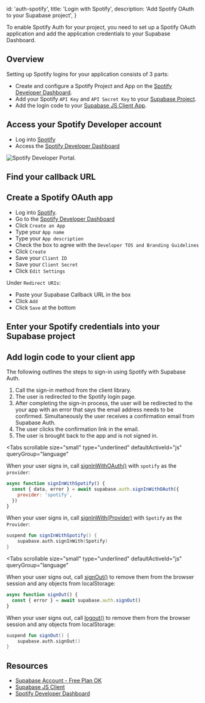 
  id: 'auth-spotify',
  title: 'Login with Spotify',
  description: 'Add Spotify OAuth to your Supabase project',
}

To enable Spotify Auth for your project, you need to set up a Spotify OAuth application and add the application credentials to your Supabase Dashboard.

## Overview

Setting up Spotify logins for your application consists of 3 parts:

- Create and configure a Spotify Project and App on the [Spotify Developer Dashboard](https://developer.spotify.com/dashboard/).
- Add your Spotify `API Key` and `API Secret Key` to your [Supabase Project](https://supabase.com/dashboard).
- Add the login code to your [Supabase JS Client App](https://github.com/supabase/supabase-js).

## Access your Spotify Developer account

- Log into [Spotify](https://spotify.com)
- Access the [Spotify Developer Dashboard](https://developer.spotify.com/dashboard)

![Spotify Developer Portal.](/docs/img/guides/auth-spotify/spotify-portal.png)

## Find your callback URL

<SocialProviderSetup provider="Spotify" />

## Create a Spotify OAuth app

- Log into [Spotify](https://spotify.com).
- Go to the [Spotify Developer Dashboard](https://developer.spotify.com/dashboard)
- Click `Create an App`
- Type your `App name`
- Type your `App description`
- Check the box to agree with the `Developer TOS and Branding Guidelines`
- Click `Create`
- Save your `Client ID`
- Save your `Client Secret`
- Click `Edit Settings`

Under `Redirect URIs`:

- Paste your Supabase Callback URL in the box
- Click `Add`
- Click `Save` at the bottom

## Enter your Spotify credentials into your Supabase project

<SocialProviderSettingsSupabase provider="Spotify" />

## Add login code to your client app

The following outlines the steps to sign-in using Spotify with Supabase Auth.

1. Call the sign-in method from the client library.
1. The user is redirected to the Spotify login page.
1. After completing the sign-in process, the user will be redirected to the your app with an error that says the email address needs to be confirmed. Simultaneously the user receives a confirmation email from Supabase Auth.
1. The user clicks the confirmation link in the email.
1. The user is brought back to the app and is not signed in.

<Tabs
  scrollable
  size="small"
  type="underlined"
  defaultActiveId="js"
  queryGroup="language"
>
<TabPanel id="js" label="JavaScript">

When your user signs in, call [signInWithOAuth()](/docs/reference/javascript/auth-signinwithoauth) with `spotify` as the `provider`:

```js
async function signInWithSpotify() {
  const { data, error } = await supabase.auth.signInWithOAuth({
    provider: 'spotify',
  })
}
```

</TabPanel>
<TabPanel id="kotlin" label="Kotlin">

When your user signs in, call [signInWith(Provider)](/docs/reference/kotlin/auth-signinwithoauth) with `Spotify` as the `Provider`:

```kotlin
suspend fun signInWithSpotify() {
	supabase.auth.signInWith(Spotify)
}
```

</TabPanel>
</Tabs>

<Tabs
  scrollable
  size="small"
  type="underlined"
  defaultActiveId="js"
  queryGroup="language"
>
<TabPanel id="js" label="JavaScript">

When your user signs out, call [signOut()](/docs/reference/javascript/auth-signout) to remove them from the browser session and any objects from localStorage:

```js
async function signOut() {
  const { error } = await supabase.auth.signOut()
}
```

</TabPanel>
<TabPanel id="kotlin" label="Kotlin">

When your user signs out, call [logout()](/docs/reference/kotlin/auth-signout) to remove them from the browser session and any objects from localStorage:

```kotlin
suspend fun signOut() {
	supabase.auth.signOut()
}
```

</TabPanel>
</Tabs>

## Resources

- [Supabase Account - Free Plan OK](https://supabase.com)
- [Supabase JS Client](https://github.com/supabase/supabase-js)
- [Spotify Developer Dashboard](https://developer.spotify.com/dashboard/)


